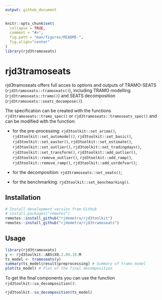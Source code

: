 ```yaml
---
output: github_document
---
```


<!-- README.md is generated from README.Rmd. Please edit that file -->

```r
knitr::opts_chunk$set(
  collapse = TRUE,
  comment = "#>",
  fig.path = "man/figures/README-",
  fig.align="center"
)
library(rjd3tramoseats)
```

# rjd3tramoseats

rjd3tramoseats offers full acces to options and outputs of TRAMO-SEATS (`rjd3tramoseats::tramoseats()`), including TRAMO modelling (`rjd3tramoseats::tramo()`) and SEATS decomposition (`rjd3tramoseats::seats_decompose()`).

The specification can be created with the functions `rjd3tramoseats::tramo_spec()` or `rjd3tramoseats::tramoseats_spec()` and can be modified with the function:

- for the pre-processing: `rjd3toolkit::set_arima()`, `rjd3toolkit::set_automodel()`, `rjd3toolkit::set_basic()`, `rjd3toolkit::set_easter()`, `rjd3toolkit::set_estimate()`, `rjd3toolkit::set_outlier()`, `rjd3toolkit::set_tradingdays()`, `rjd3toolkit::set_transform()`, `rjd3toolkit::add_outlier()`, `rjd3toolkit::remove_outlier()`, `rjd3toolkit::add_ramp()`, `rjd3toolkit::remove_ramp()`, `rjd3toolkit::add_usrdefvar()`;

- for the decomposition: `rjd3tramoseats::set_seats()`;

- for the benchmarking: `rjd3toolkit::set_benchmarking()`.
 

## Installation


```r
# Install development version from GitHub
# install.packages("remotes")
remotes::install_github("rjdemetra/rjd3toolkit")
remotes::install_github("rjdemetra/rjd3tramoseats")
```

## Usage

```r
library(rjd3tramoseats)
y <- rjd3toolkit::ABS$X0.2.09.10.M
ts_model <- tramoseats(y) 
summary(ts_model$result$preprocessing) # Summary of tramo model
plot(ts_model) # Plot of the final decomposition
```

To get the final components you can use the function `rjd3toolkit::sa_decomposition()`:

```r
rjd3toolkit::sa_decomposition(ts_model)
```
